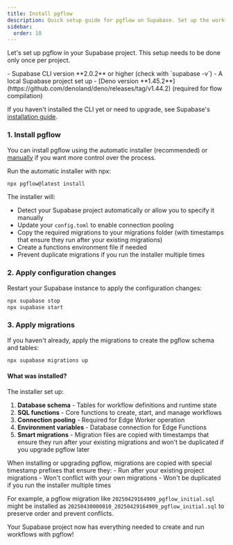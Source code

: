 ```yaml
---
title: Install pgflow
description: Quick setup guide for pgflow on Supabase. Set up the workflow engine in your project with a simple npx command.
sidebar:
  order: 10
---
```



Let's set up pgflow in your Supabase project. This setup needs to be done only once per project.

<NotProductionReady />

<Aside type="caution" title="Prerequisites">
- Supabase CLI version **2.0.2** or higher (check with `supabase -v`)
- A local Supabase project set up
- [Deno version **1.45.2**](https://github.com/denoland/deno/releases/tag/v1.44.2) (required for flow compilation)


If you haven't installed the CLI yet or need to upgrade, see Supabase's [installation guide](https://supabase.com/docs/guides/cli).
</Aside>

### 1. Install pgflow

You can install pgflow using the automatic installer (recommended) or [manually](/how-to/manual-installation/) if you want more control over the process.

Run the automatic installer with npx:

```bash frame="none"
npx pgflow@latest install
```

The installer will:
- Detect your Supabase project automatically or allow you to specify it manually
- Update your `config.toml` to enable connection pooling
- Copy the required migrations to your migrations folder (with timestamps that ensure they run after your existing migrations)
- Create a functions environment file if needed
- Prevent duplicate migrations if you run the installer multiple times

### 2. Apply configuration changes

Restart your Supabase instance to apply the configuration changes:

```bash frame="none"
npx supabase stop
npx supabase start
```

### 3. Apply migrations

If you haven't already, apply the migrations to create the pgflow schema and tables:

```bash frame="none"
npx supabase migrations up
```

#### What was installed?

The installer set up:

1. **Database schema** - Tables for workflow definitions and runtime state
2. **SQL functions** - Core functions to create, start, and manage workflows
3. **Connection pooling** - Required for Edge Worker operation
4. **Environment variables** - Database connection for Edge Functions
5. **Smart migrations** - Migration files are copied with timestamps that ensure they run after your existing migrations and won't be duplicated if you upgrade pgflow later

<Aside type="note" title="About migrations">
When installing or upgrading pgflow, migrations are copied with special timestamp prefixes that ensure they:
- Run after your existing project migrations
- Won't conflict with your own migrations
- Won't be duplicated if you run the installer multiple times

For example, a pgflow migration like `20250429164909_pgflow_initial.sql` might be installed as `20250430000010_20250429164909_pgflow_initial.sql` to preserve order and prevent conflicts.
</Aside>

Your Supabase project now has everything needed to create and run workflows with pgflow!
